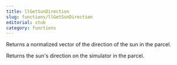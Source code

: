 ```yaml
---
title: llGetSunDirection
slug: functions/llGetSunDirection
editorial: stub
category: functions
---
```


<LSLFunction
	name="llGetSunDirection"
	returnType="vector"
/>

Returns a normalized vector of the direction of the sun in the parcel.

Returns the sun's direction on the simulator in the parcel.
